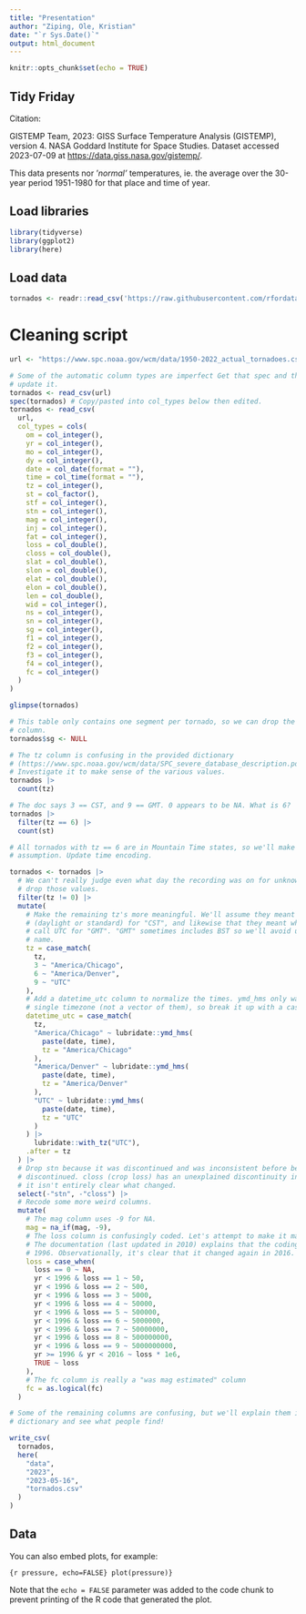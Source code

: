 ```yaml
---
title: "Presentation"
author: "Ziping, Ole, Kristian"
date: "`r Sys.Date()`"
output: html_document
---
```


```r
knitr::opts_chunk$set(echo = TRUE)
```

## Tidy Friday

Citation:

GISTEMP Team, 2023: GISS Surface Temperature Analysis (GISTEMP), version 4. NASA Goddard Institute for Space Studies. Dataset accessed 2023-07-09 at <https://data.giss.nasa.gov/gistemp/>.

This data presents nor '*normal'* temperatures, ie. the average over the 30-year period 1951-1980 for that place and time of year.

## Load libraries

```r
library(tidyverse)
library(ggplot2)
library(here)
```

## Load data

```r
tornados <- readr::read_csv('https://raw.githubusercontent.com/rfordatascience/tidytuesday/master/data/2023/2023-05-16/tornados.csv')
```

# Cleaning script

```r


url <- "https://www.spc.noaa.gov/wcm/data/1950-2022_actual_tornadoes.csv"

# Some of the automatic column types are imperfect Get that spec and then
# update it.
tornados <- read_csv(url)
spec(tornados) # Copy/pasted into col_types below then edited.
tornados <- read_csv(
  url,
  col_types = cols(
    om = col_integer(),
    yr = col_integer(),
    mo = col_integer(),
    dy = col_integer(),
    date = col_date(format = ""),
    time = col_time(format = ""),
    tz = col_integer(),
    st = col_factor(),
    stf = col_integer(),
    stn = col_integer(),
    mag = col_integer(),
    inj = col_integer(),
    fat = col_integer(),
    loss = col_double(),
    closs = col_double(),
    slat = col_double(),
    slon = col_double(),
    elat = col_double(),
    elon = col_double(),
    len = col_double(),
    wid = col_integer(),
    ns = col_integer(),
    sn = col_integer(),
    sg = col_integer(),
    f1 = col_integer(),
    f2 = col_integer(),
    f3 = col_integer(),
    f4 = col_integer(),
    fc = col_integer()
  )
)

glimpse(tornados)

# This table only contains one segment per tornado, so we can drop the sg
# column.
tornados$sg <- NULL

# The tz column is confusing in the provided dictionary
# (https://www.spc.noaa.gov/wcm/data/SPC_severe_database_description.pdf).
# Investigate it to make sense of the various values.
tornados |> 
  count(tz)

# The doc says 3 == CST, and 9 == GMT. 0 appears to be NA. What is 6? 
tornados |> 
  filter(tz == 6) |>
  count(st)

# All tornados with tz == 6 are in Mountain Time states, so we'll make that
# assumption. Update time encoding.

tornados <- tornados |> 
  # We can't really judge even what day the recording was on for unknown tz, so
  # drop those values.
  filter(tz != 0) |> 
  mutate(
    # Make the remaining tz's more meaningful. We'll assume they meant Central
    # (daylight or standard) for "CST", and likewise that they meant what we now
    # call UTC for "GMT". "GMT" sometimes includes BST so we'll avoid using that
    # name.
    tz = case_match(
      tz,
      3 ~ "America/Chicago",
      6 ~ "America/Denver",
      9 ~ "UTC"
    ),
    # Add a datetime_utc column to normalize the times. ymd_hms only wants a
    # single timezone (not a vector of them), so break it up with a case_match.
    datetime_utc = case_match(
      tz,
      "America/Chicago" ~ lubridate::ymd_hms(
        paste(date, time),
        tz = "America/Chicago"
      ),
      "America/Denver" ~ lubridate::ymd_hms(
        paste(date, time),
        tz = "America/Denver"
      ),
      "UTC" ~ lubridate::ymd_hms(
        paste(date, time),
        tz = "UTC"
      ) 
    ) |> 
      lubridate::with_tz("UTC"),
    .after = tz
  ) |> 
  # Drop stn because it was discontinued and was inconsistent before being
  # discontinued. closs (crop loss) has an unexplained discontinuity in 2016 and
  # it isn't entirely clear what changed.
  select(-"stn", -"closs") |> 
  # Recode some more weird columns.
  mutate(
    # The mag column uses -9 for NA.
    mag = na_if(mag, -9),
    # The loss column is confusingly coded. Let's attempt to make it make sense.
    # The documentation (last updated in 2010) explains that the coding changed in
    # 1996. Observationally, it's clear that it changed again in 2016.
    loss = case_when(
      loss == 0 ~ NA,
      yr < 1996 & loss == 1 ~ 50,
      yr < 1996 & loss == 2 ~ 500,
      yr < 1996 & loss == 3 ~ 5000,
      yr < 1996 & loss == 4 ~ 50000,
      yr < 1996 & loss == 5 ~ 500000,
      yr < 1996 & loss == 6 ~ 5000000,
      yr < 1996 & loss == 7 ~ 50000000,
      yr < 1996 & loss == 8 ~ 500000000,
      yr < 1996 & loss == 9 ~ 5000000000,
      yr >= 1996 & yr < 2016 ~ loss * 1e6,
      TRUE ~ loss
    ),
    # The fc column is really a "was mag estimated" column
    fc = as.logical(fc)
  )

# Some of the remaining columns are confusing, but we'll explain them in the
# dictionary and see what people find!

write_csv(
  tornados,
  here(
    "data",
    "2023",
    "2023-05-16",
    "tornados.csv"
  )
)
```

## Data

You can also embed plots, for example:

```{r pressure, echo=FALSE} plot(pressure)}
```

Note that the `echo = FALSE` parameter was added to the code chunk to prevent printing of the R code that generated the plot.
